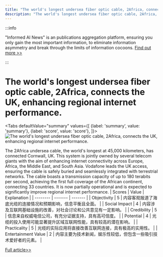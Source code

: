 ```yaml
---
title: "The world's longest undersea fiber optic cable, 2Africa, connects the UK, enhancing regional internet performance."
description: "The world's longest undersea fiber optic cable, 2Africa, connects the UK, enhancing regional internet performance."
---
```


:::info

"Informed AI News" is an publications aggregation platform, ensuring you only gain the most important information, to eliminate information asymmetry and break through the limits of information cocoons.  [Find out more >>](/)

:::


# The world's longest undersea fiber optic cable, 2Africa, connects the UK, enhancing regional internet performance.


<Tabs
	defaultValue="summary"
	values={[
	{label: 'summary', value: 'summary'},
	{label: 'score', value: 'score'},
]}>
<TabItem value="summary">
<img
  src="https://image.informedainews.com/2024/06/08/Ar-sAV-1717825116-0.jpg"
  alt="The world's longest undersea fiber optic cable, 2Africa, connects the UK, enhancing regional internet performance."
/>



The 2Africa undersea cable, the world's longest at 45,000 kilometers, has connected Cornwall, UK. This system is jointly owned by several telecom giants with the aim of enhancing internet connectivity across Europe, Africa, the Middle East, and South Asia. Vodafone leads the UK access, ensuring the cable is safely buried and seamlessly integrated with terrestrial networks. The cable boasts a transmission capacity of up to 180 terabits per second, achieving the first full coverage of the African continent, connecting 33 countries. It is now partially operational and is expected to significantly improve regional internet performance.
</TabItem>
<TabItem value="score">
	| Scores     | Value   | Explanation |
	| -------- | ------- | ------- |
	| Objectivity  | 5    | 内容客观报道了海底光缆的连接情况和预期影响，信息平衡且全面。    |
	| Social Impact | 4     | 内容涉及互联网基础设施的改善，对社会讨论和公共意见有一定影响。    |
	| Credibility    | 5    | 信息来自权威电信公司，有充分证据支持，具有高可信度。    |
	| Potential    | 4    | 光缆的投入使用可能显著提升区域互联网性能，具有较高的潜在影响。    |
	| Practicality    | 5    | 光缆的实际应用将直接改善互联网连接，具有极高的实用性。    |
	| Entertainment Value    | 2    | 内容主要为技术新闻，娱乐性较低，但包含一些吸引技术爱好者的元素。    |
</TabItem>
</Tabs>

[Full article>>](https://www.cnbeta.com.tw/articles/tech/1433991.htm)
